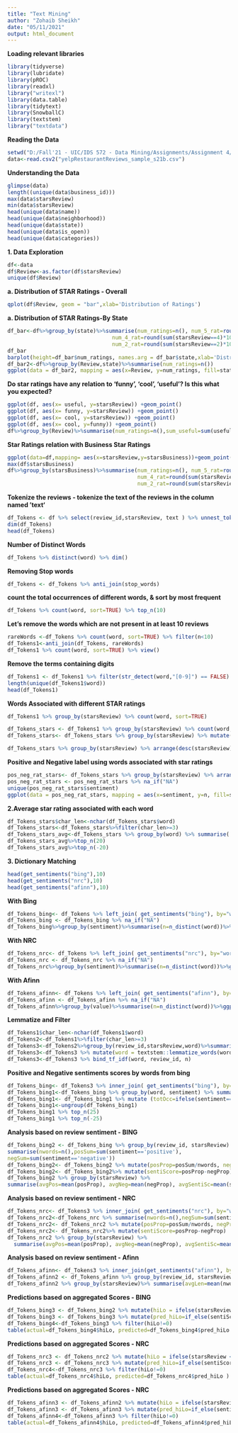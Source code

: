 ---
title: "Text Mining"
author: "Zohaib Sheikh"
date: "05/11/2021"
output: html_document
---

**Loading relevant libraries**
``` {r warning=FALSE,message=FALSE, error=FALSE}
library(tidyverse)
library(lubridate)
library(pROC)
library(readxl)
library("writexl")
library(data.table)
library(tidytext)
library(SnowballC)
library(textstem)
library("textdata")

```
**Reading the Data**
```{r warning=FALSE,message=FALSE, error=FALSE}
setwd("D:/Fall'21 - UIC/IDS 572 - Data Mining/Assignments/Assignment 4/yelpRestaurantReviews_sample_s21b")
data<-read.csv2("yelpRestaurantReviews_sample_s21b.csv")
```
**Understanding the Data**
```{r warning=FALSE,message=FALSE, error=FALSE}
glimpse(data)
length((unique(data$business_id)))
max(data$starsReview)
min(data$starsReview)
head(unique(data$name))
head(unique(data$neighborhood))
head(unique(data$state))
head(unique(data$is_open))
head(unique(data$categories))
```
**1. Data Exploration**
```{r warning=FALSE,message=FALSE, error=FALSE}
df<-data
df$Review<-as.factor(df$starsReview)
unique(df$Review)
```
**a. Distribution of STAR Ratings - Overall**
```{r warning=FALSE,message=FALSE, error=FALSE}
qplot(df$Review, geom = "bar",xlab='Distribution of Ratings')
```
**a. Distribution of STAR Ratings-By State**
```{r warning=FALSE,message=FALSE, error=FALSE}
df_bar<-df%>%group_by(state)%>%summarise(num_ratings=n(), num_5_rat=round(sum(starsReview==5)*100/num_ratings),
                                 num_4_rat=round(sum(starsReview==4)*100/num_ratings),num_3_rat=round(sum(starsReview==3)*100/num_ratings),
                                 num_2_rat=round(sum(starsReview==2)*100/num_ratings),num_1_rat=round(sum(starsReview==1)*100/num_ratings))%>%arrange(desc(num_ratings))
df_bar
barplot(height=df_bar$num_ratings, names.arg = df_bar$state,xlab='Distribution of Ratings by state',col = 'blue')
df_bar2<-df%>%group_by(Review,state)%>%summarise(num_ratings=n())
ggplot(data = df_bar2, mapping = aes(x=Review, y=num_ratings, fill=state)) +  geom_col()
```
**Do star ratings have any relation to ‘funny’, ‘cool’, ‘useful’? Is this what you expected?**
```{r warning=FALSE,message=FALSE, error=FALSE}
ggplot(df, aes(x= useful, y=starsReview)) +geom_point()
ggplot(df, aes(x= funny, y=starsReview)) +geom_point()
ggplot(df, aes(x= cool, y=starsReview)) +geom_point()
ggplot(df, aes(x= cool, y=funny)) +geom_point()
df%>%group_by(Review)%>%summarise(num_ratings=n(),sum_useful=sum(useful),sum_cool=sum(cool),sum_funny=sum(funny))%>%arrange(desc(sum_useful))
```
**Star Ratings relation with Business Star Ratings**
``` {r warning=FALSE,message=FALSE, error=FALSE}
ggplot(data=df,mapping= aes(x=starsReview,y=starsBusiness))+geom_point()
max(df$starsBusiness)
df%>%group_by(starsBusiness)%>%summarise(num_ratings=n(), num_5_rat=round(sum(starsReview==5)*100/num_ratings),
                                         num_4_rat=round(sum(starsReview==4)*100/num_ratings),num_3_rat=round(sum(starsReview==3)*100/num_ratings),
                                         num_2_rat=round(sum(starsReview==2)*100/num_ratings),num_1_rat=round(sum(starsReview==1)*100/num_ratings)) %>%arrange(desc(num_ratings))%>%arrange(desc(starsBusiness))
```


**Tokenize the reviews - tokenize the text of the reviews in the column named 'text‘**
``` {r warning=FALSE,message=FALSE, error=FALSE}
df_Tokens <- df %>% select(review_id,starsReview, text ) %>% unnest_tokens(word, text)
dim(df_Tokens)
head(df_Tokens)
```

**Number of Distinct Words**
``` {r warning=FALSE,message=FALSE, error=FALSE}
df_Tokens %>% distinct(word) %>% dim()
```

**Removing Stop words**
``` {r warning=FALSE,message=FALSE, error=FALSE}
df_Tokens <- df_Tokens %>% anti_join(stop_words)
```

**count the total occurrences of different words, & sort by most frequent**
``` {r warning=FALSE,message=FALSE, error=FALSE}
df_Tokens %>% count(word, sort=TRUE) %>% top_n(10)
```
**Let's remove the words which are not present in at least 10 reviews**
``` {r warning=FALSE,message=FALSE, error=FALSE}
rareWords <-df_Tokens %>% count(word, sort=TRUE) %>% filter(n<10)
df_Tokens1<-anti_join(df_Tokens, rareWords)
df_Tokens1 %>% count(word, sort=TRUE) %>% view()
```


**Remove the terms containing digits**
``` {r warning=FALSE,message=FALSE, error=FALSE}
df_Tokens1 <- df_Tokens1 %>% filter(str_detect(word,"[0-9]") == FALSE)
length(unique(df_Tokens1$word))
head(df_Tokens1)
```


**Words Associated with different STAR ratings**
``` {r warning=FALSE,message=FALSE, error=FALSE}
df_Tokens1 %>% group_by(starsReview) %>% count(word, sort=TRUE)

df_Tokens_stars <- df_Tokens1 %>% group_by(starsReview) %>% count(word, sort=TRUE)
df_Tokens_stars<- df_Tokens_stars %>% group_by(starsReview) %>% mutate(prop=n/sum(n))

df_Tokens_stars %>% group_by(starsReview) %>% arrange(desc(starsReview), desc(prop)) %>% filter(row_number()<=20)%>%ggplot(aes(word, prop))+geom_col()+coord_flip()+facet_wrap((~starsReview))
```

**Positive and Negative label using words associated with star ratings**
``` {r warning=FALSE,message=FALSE, error=FALSE}
pos_neg_rat_stars<- df_Tokens_stars %>% group_by(starsReview) %>% arrange(desc(starsReview), desc(prop)) %>% filter(row_number()<=20)%>% left_join( get_sentiments("bing"), by="word")%>%view()
pos_neg_rat_stars <- pos_neg_rat_stars %>% na_if("NA")
unique(pos_neg_rat_stars$sentiment)
ggplot(data = pos_neg_rat_stars, mapping = aes(x=sentiment, y=n, fill=starsReview)) +  geom_col()
```

**2.Average star rating associated with each word**
``` {r warning=FALSE,message=FALSE, error=FALSE}
df_Tokens_stars$char_len<-nchar(df_Tokens_stars$word)
df_Tokens_stars<-df_Tokens_stars%>%filter(char_len>=3)
df_Tokens_stars_avg<-df_Tokens_stars %>% group_by(word) %>% summarise( avg = sum(starsReview*prop))
df_Tokens_stars_avg%>%top_n(20)
df_Tokens_stars_avg%>%top_n(-20)
```

**3. Dictionary Matching**
``` {r warning=FALSE,message=FALSE, error=FALSE}
head(get_sentiments("bing"),10)
head(get_sentiments("nrc"),10)
head(get_sentiments("afinn"),10)
```
**With Bing**
``` {r warning=FALSE,message=FALSE, error=FALSE}
df_Tokens_bing<- df_Tokens %>% left_join( get_sentiments("bing"), by="word")
df_Tokens_bing <- df_Tokens_bing %>% na_if("NA")
df_Tokens_bing%>%group_by(sentiment)%>%summarise(n=n_distinct(word))%>%ggplot(aes(sentiment, n))+geom_col()+geom_text(aes(label = n), vjust = -0.2, colour = "blue")
```
**With NRC**
``` {r warning=FALSE,message=FALSE, error=FALSE}
df_Tokens_nrc<- df_Tokens %>% left_join( get_sentiments("nrc"), by="word")
df_Tokens_nrc <- df_Tokens_nrc %>% na_if("NA")
df_Tokens_nrc%>%group_by(sentiment)%>%summarise(n=n_distinct(word))%>%ggplot(aes(sentiment,n))+geom_col()+geom_text(aes(label = n), vjust = -0.2, colour = "blue") +theme(plot.margin=unit(c(2,2,2.5,2.2),"cm"))
```

**With Afinn**
``` {r warning=FALSE,message=FALSE, error=FALSE}
df_Tokens_afinn<- df_Tokens %>% left_join( get_sentiments("afinn"), by="word")
df_Tokens_afinn <- df_Tokens_afinn %>% na_if("NA")
df_Tokens_afinn%>%group_by(value)%>%summarise(n=n_distinct(word))%>%ggplot(aes(value, n))+geom_col()+geom_text(aes(label = n), vjust = -0.2, colour = "blue")+theme(plot.margin=unit(c(1,1,1.5,1.2),"cm"))
```
**Lemmatize and Filter**

``` {r warning=FALSE,message=FALSE, error=FALSE}
df_Tokens1$char_len<-nchar(df_Tokens1$word)
df_Tokens2<-df_Tokens1%>%filter(char_len>=3)
df_Tokens3<-df_Tokens2%>%group_by(review_id,starsReview,word)%>%summarise(n=n())
df_Tokens3<-df_Tokens3 %>% mutate(word = textstem::lemmatize_words(word))
df_Tokens3<-df_Tokens3 %>% bind_tf_idf(word, review_id, n)
```
**Positive and Negative sentiments scores by words from bing** 

``` {r warning=FALSE,message=FALSE, error=FALSE}
df_Tokens_bing<- df_Tokens3 %>% inner_join( get_sentiments("bing"), by="word")
df_Tokens_bing1<-df_Tokens_bing %>% group_by(word, sentiment) %>% summarise(totOcc=sum(n)) %>% arrange(sentiment, desc(totOcc))
df_Tokens_bing1<- df_Tokens_bing1 %>% mutate (totOcc=ifelse(sentiment=="positive", totOcc, -totOcc))
df_Tokens_bing1<-ungroup(df_Tokens_bing1)
df_Tokens_bing1 %>% top_n(25)
df_Tokens_bing1 %>% top_n(-25)
```

**Analysis based on review sentiment - BING**

``` {r warning=FALSE,message=FALSE, error=FALSE}

df_Tokens_bing2 <- df_Tokens_bing %>% group_by(review_id, starsReview) %>%
summarise(nwords=n(),posSum=sum(sentiment=='positive'),
negSum=sum(sentiment=='negative'))
df_Tokens_bing2<- df_Tokens_bing2 %>% mutate(posProp=posSum/nwords, negProp=negSum/nwords)
df_Tokens_bing2<- df_Tokens_bing2%>% mutate(sentiScore=posProp-negProp)
df_Tokens_bing2 %>% group_by(starsReview) %>%
summarise(avgPos=mean(posProp), avgNeg=mean(negProp), avgSentiSc=mean(sentiScore))
```

**Analysis based on review sentiment - NRC**

``` {r warning=FALSE,message=FALSE, error=FALSE}
df_Tokens_nrc<- df_Tokens3 %>% inner_join( get_sentiments("nrc"), by="word")
df_Tokens_nrc2<-df_Tokens_nrc %>% summarise(nwords=n(),negSum=sum(sentiment %in% c('anger', 'disgust', 'fear', 'sadness', 'negative')),posSum=sum(sentiment %in% c('positive', 'joy', 'anticipation', 'trust')))                                                                                                        
df_Tokens_nrc2<- df_Tokens_nrc2 %>% mutate(posProp=posSum/nwords, negProp=negSum/nwords)
df_Tokens_nrc2<- df_Tokens_nrc2%>% mutate(sentiScore=posProp-negProp)
df_Tokens_nrc2 %>% group_by(starsReview) %>%
  summarise(avgPos=mean(posProp), avgNeg=mean(negProp), avgSentiSc=mean(sentiScore))
```


**Analysis based on review sentiment - Afinn**

``` {r warning=FALSE,message=FALSE, error=FALSE}
df_Tokens_afinn<- df_Tokens3 %>% inner_join(get_sentiments("afinn"), by="word")
df_Tokens_afinn2 <- df_Tokens_afinn %>% group_by(review_id, starsReview)%>% summarise(nwords=n(), sentiSum =sum(value))
df_Tokens_afinn2 %>% group_by(starsReview)%>% summarise(avgLen=mean(nwords), avgSenti=mean(sentiSum))
```

**Predictions based on aggregated Scores - BING**

``` {r warning=FALSE,message=FALSE, error=FALSE}
df_Tokens_bing3 <- df_Tokens_bing2 %>% mutate(hiLo = ifelse(starsReview <= 2, -1, ifelse(starsReview >=4, 1, 0 )))
df_Tokens_bing3 <- df_Tokens_bing3 %>% mutate(pred_hiLo=if_else(sentiScore > 0, 1, -1))
df_Tokens_bing4<-df_Tokens_bing3 %>% filter(hiLo!=0)
table(actual=df_Tokens_bing4$hiLo, predicted=df_Tokens_bing4$pred_hiLo )
```

**Predictions based on aggregated Scores - NRC**

``` {r warning=FALSE,message=FALSE, error=FALSE}
df_Tokens_nrc3 <- df_Tokens_nrc2 %>% mutate(hiLo = ifelse(starsReview <= 2, -1, ifelse(starsReview >=4, 1, 0 )))
df_Tokens_nrc3 <- df_Tokens_nrc3 %>% mutate(pred_hiLo=if_else(sentiScore > 0, 1, -1))
df_Tokens_nrc4<-df_Tokens_nrc3 %>% filter(hiLo!=0)
table(actual=df_Tokens_nrc4$hiLo, predicted=df_Tokens_nrc4$pred_hiLo )
```

**Predictions based on aggregated Scores - NRC**

``` {r warning=FALSE,message=FALSE, error=FALSE}
df_Tokens_afinn3 <- df_Tokens_afinn2 %>% mutate(hiLo = ifelse(starsReview <= 2, -1, ifelse(starsReview >=4, 1, 0 )))
df_Tokens_afinn3 <- df_Tokens_afinn3 %>% mutate(pred_hiLo=if_else(sentiSum > 0, 1, -1))
df_Tokens_afinn4<-df_Tokens_afinn3 %>% filter(hiLo!=0)
table(actual=df_Tokens_afinn4$hiLo, predicted=df_Tokens_afinn4$pred_hiLo )
```






















